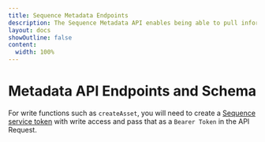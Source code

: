 ```yaml
---
title: Sequence Metadata Endpoints
description: The Sequence Metadata API enables being able to pull information from decentralized and centralized storage providers to retrieve various properties values for tokens.
layout: docs
showOutline: false
content: 
  width: 100%
---
```




# Metadata API Endpoints and Schema

For write functions such as `createAsset`, you will need to create a [Sequence service token](/guides/metadata-guide/#1-obtain-a-secret-api-key) with write access and pass that as a `Bearer Token` in the API Request.

<APIComponent specType="metadata" />